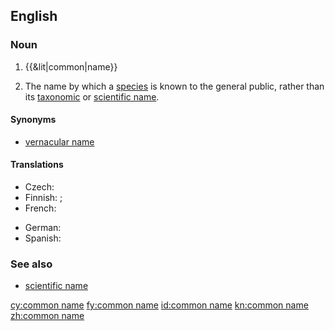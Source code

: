 ==English==

===Noun===
{{wikipedia}}
{{en-noun|head=[[common]] [[name]]}}

# {{&lit|common|name}}
# {{context|biology|lang=en}} The name by which a [[species]] is known to the general public, rather than its [[taxonomic]] or [[scientific name]].

====Synonyms====
* [[vernacular name]]

====Translations====
{{trans-top|a name by which a species is known to the general public}}
* Czech: {{t|cs|obecné jméno}}
* Finnish: {{t+|fi|yleiskielinen}} {{t+|fi|nimi}}; {{t+|fi|kansanomainen}} {{t+|fi|nimi}}
* French: {{t+|fr|nom vernaculaire}}
{{trans-mid}}
* German: {{t+|de|Trivialname|m}}
* Spanish: {{t+|es|nombre común|m}}
{{trans-bottom}}

===See also===
* [[scientific name]]

[[cy:common name]]
[[fy:common name]]
[[id:common name]]
[[kn:common name]]
[[zh:common name]]